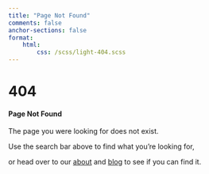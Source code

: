 ```yaml
---
title: "Page Not Found"
comments: false
anchor-sections: false
format:
    html:
        css: /scss/light-404.scss
---
```


# 404

#### Page Not Found

The page you were looking for does not exist.

Use the search bar above to find what you're looking for, 

or head over to our [about](index.qmd) and [blog](blog/index.qmd) to see if you can find it.